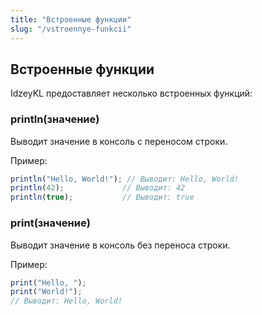 ```yaml
---
title: "Встроенные функции"
slug: "/vstroennye-funkcii"
---
```


## Встроенные функции

IdzeyKL предоставляет несколько встроенных функций:

### println(значение)

Выводит значение в консоль с переносом строки.

Пример:
```js
println("Hello, World!"); // Выводит: Hello, World!
println(42);             // Выводит: 42
println(true);           // Выводит: true
```

### print(значение)

Выводит значение в консоль без переноса строки.

Пример:
```js
print("Hello, ");
print("World!");
// Выводит: Hello, World!
```